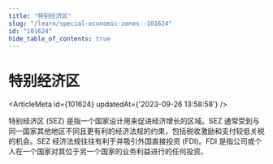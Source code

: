 ```yaml
---
title: "特别经济区"
slug: "/learn/special-economic-zones--101624"
id: "101624"
hide_table_of_contents: true
---
```



# 特别经济区

<ArticleMeta id={101624} updatedAt={'2023-09-26 13:58:58'} />
<div className='border-solid border-b border-t-0 my-4 border-[var(--ifm-color-gray-300)]' />

特别经济区 (SEZ) 是指一个国家设计用来促进经济增长的区域。SEZ 通常受到与同一国家其他地区不同且更有利的经济法规的约束，包括税收激励和支付较低关税的机会。SEZ 经济法规往往有利于并吸引外国直接投资 (FDI)。FDI 是指公司或个人在一个国家对其位于另一个国家的业务利益进行的任何投资。
